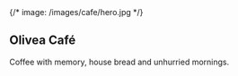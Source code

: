 
<section id="hero" className="relative">
  {/* image: /images/cafe/hero.jpg */}
  <ParallaxImage
    src="/images/cafe/hero.jpg"
    alt="Olivea Café — bar, patio and house bread"
    heightVh={92}
    speed={0.42}
    priority
  />
  <div className="pointer-events-none absolute inset-0 grid place-items-center">
    <Reveal y={16} delay={0.1} className="text-center pointer-events-auto">
      <h1 className="text-4xl md:text-6xl font-semibold tracking-tight">Olivea Café</h1>
      <p className="mt-4 max-w-2xl mx-auto text-base md:text-lg text-black/75">
        Coffee with memory, house bread and unhurried mornings.
      </p>
    </Reveal>
  </div>
</section>
